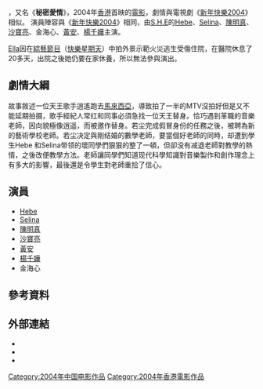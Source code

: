 {{Infobox Film
| name = 冒牌天皇
| original_name = ''{{lang|en|A Disquised Superstar}}''
| image = A Disguised Superstar poster.jpg
| caption = 
| alt =
| director       = 宏橋
| producer       = 
| co-producer    = 
| writer         = 宏橋
| starring       = [[Hebe|Hebe]]、[[任家萱|Selina]]<br >[[陳明真|陳明真]]、[[沙寶亮|沙寶亮]]<br >[[金海心|金海心]]、[[黃安|黃安]]<br >[[楊千嬅|楊千嬅]]
| music          = 
| cinematography = 
| editing        = 
| first_run      = {{HK}}
| distributor    = 
| released       = {{film date|2004||}}
| runtime        = 
| country        = {{CHN}}{{HK}}
| language       = [[中文|中文]]、[[粤语|粤语]]
| budget         = 
| gross          = 
| followed_by = 
}}

{{engname|《冒牌天皇》|''A Disquised Superstar''}}，又名《'''秘密愛情'''》，2004年[[香港|香港]]首映的[[電影|電影]]，劇情與電視劇《[[新年快樂2004|新年快樂2004]]》相似。
演員陣容與《[[新年快樂2004|新年快樂2004]]》相同，由[[S.H.E|S.H.E]]的[[Hebe|Hebe]]、[[任家萱|Selina]]、[[陳明真|陳明真]]、[[沙寶亮|沙寶亮]]、金海心、[[黃安|黃安]]、[[楊千嬅|楊千嬅]]主演。

[[Ella|Ella]]因在[[綜藝節目|綜藝節目]]（[[快樂星期天|快樂星期天]]）中拍外景示範火災逃生受傷住院，在醫院休息了20多天，出院之後她仍要在家休養，所以無法參與演出。

==劇情大綱==
故事敘述一位天王歌手逍遙跑去[[馬來西亞|馬來西亞]]，導致拍了一半的MTV沒拍好但是又不能延期拍摄，歌手經紀人常红和同事必須急找一位天王替身。恰巧遇到革職的音樂老師，因向貌極像逍遥，而被邀作替身。若尘完成假冒身份的任務之後，被聘為新的藝術學校老師。若尘决定與剛结婚的數學老師，要當個好老師的同時，却遭到學生Hebe 和Selina带领的壞同學們狠狠的整了一頓，但卻没有减退老師對教學的熱情，之後改便教學方法。老師讓同學們知道现代科學知識對音樂製作和創作理念上有多大的影響，最後還是令學生對老師重拾了信心。

==演員==
*[[Hebe|Hebe]] 
*[[任家萱|Selina]] 
*[[陳明真|陳明真]]
*[[沙寶亮|沙寶亮]] 
*[[黃安|黃安]] 
*[[楊千嬅|楊千嬅]]
*金海心

==參考資料==
<div class="references-small">
<references />
</div>

==外部連結==
*{{douban}}
*{{Mtime|16851}}
*{{hkmdb title|13082}}

{{S.H.E}}
{{任家萱}}
{{田馥甄}}
{{楊千嬅}}

[[Category:2004年中国电影作品|Category:2004年中国电影作品]]
[[Category:2004年香港電影作品|Category:2004年香港電影作品]]